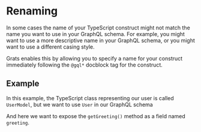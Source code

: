 
# Renaming

In some cases the name of your TypeScript construct might not match the name you want to use in your GraphQL schema. For example, you might want to use a more descriptive name in your GraphQL schema, or you might want to use a different casing style.

Grats enables this by allowing you to specify a name for your construct immediately following the `@gql*` docblock tag for the construct.

## Example

In this example, the TypeScript class representing our user is called `UserModel`, but we want to use `User` in our GraphQL schema

<GratsCode mode="ts" out={RenamingType} />

And here we want to expose the `getGreeting()` method as a field named `greeting`.

<GratsCode mode="ts" out={RenamingField} />
